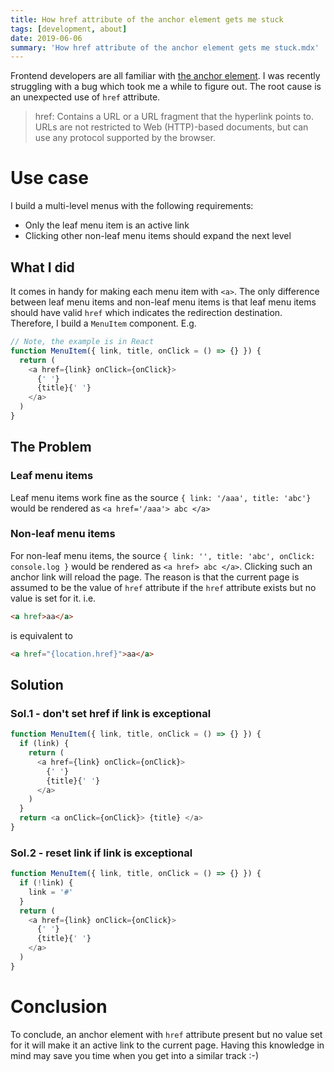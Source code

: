 ```yaml
---
title: How href attribute of the anchor element gets me stuck
tags: [development, about]
date: 2019-06-06
summary: 'How href attribute of the anchor element gets me stuck.mdx'
---
```


Frontend developers are all familiar with [the anchor element](https://developer.mozilla.org/en-US/docs/Web/HTML/Element/a). I was recently struggling with a bug which took me a while to figure out. The root cause is an unexpected use of `href` attribute.

> href: Contains a URL or a URL fragment that the hyperlink points to. URLs are not restricted to Web (HTTP)-based documents, but can use any protocol supported by the browser.

# Use case

I build a multi-level menus with the following requirements:

- Only the leaf menu item is an active link
- Clicking other non-leaf menu items should expand the next level

## What I did

It comes in handy for making each menu item with `<a>`. The only difference between leaf menu items and non-leaf menu items is that leaf menu items should have valid `href` which indicates the redirection destination. Therefore, I build a `MenuItem` component. E.g.

```javascript
// Note, the example is in React
function MenuItem({ link, title, onClick = () => {} }) {
  return (
    <a href={link} onClick={onClick}>
      {' '}
      {title}{' '}
    </a>
  )
}
```

## The Problem

### Leaf menu items

Leaf menu items work fine as the source `{ link: '/aaa', title: 'abc'}` would be rendered as `<a href='/aaa'> abc </a>`

### Non-leaf menu items

For non-leaf menu items, the source `{ link: '', title: 'abc', onClick: console.log }` would be rendered as `<a href> abc </a>`. Clicking such an anchor link will reload the page. The reason is that the current page is assumed to be the value of `href` attribute if the `href` attribute exists but no value is set for it. i.e.

```html
<a href>aa</a>
```

is equivalent to

```html
<a href="{location.href}">aa</a>
```

## Solution

### Sol.1 - don't set href if link is exceptional

```javascript
function MenuItem({ link, title, onClick = () => {} }) {
  if (link) {
    return (
      <a href={link} onClick={onClick}>
        {' '}
        {title}{' '}
      </a>
    )
  }
  return <a onClick={onClick}> {title} </a>
}
```

### Sol.2 - reset link if link is exceptional

```javascript
function MenuItem({ link, title, onClick = () => {} }) {
  if (!link) {
    link = '#'
  }
  return (
    <a href={link} onClick={onClick}>
      {' '}
      {title}{' '}
    </a>
  )
}
```

# Conclusion

To conclude, an anchor element with `href` attribute present but no value set for it will make it an active link to the current page. Having this knowledge in mind may save you time when you get into a similar track :-)
